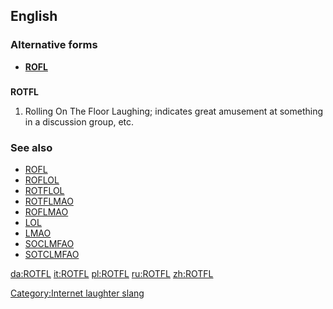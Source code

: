 ==English==

===Alternative forms===
* '''[[ROFL]]'''

==={{initialism}}===
'''ROTFL'''

# {{context|internet slang}} Rolling On The Floor Laughing; indicates great amusement at something in a discussion group, etc.

===See also===
* [[ROFL]]
* [[ROFLOL]]
* [[ROTFLOL]]
* [[ROTFLMAO]]
* [[ROFLMAO]]
* [[LOL]]
* [[LMAO]]
* [[SOCLMFAO]]
* [[SOTCLMFAO]]

[[Category:Internet laughter slang]]

[[da:ROTFL]]
[[it:ROTFL]]
[[pl:ROTFL]]
[[ru:ROTFL]]
[[zh:ROTFL]]